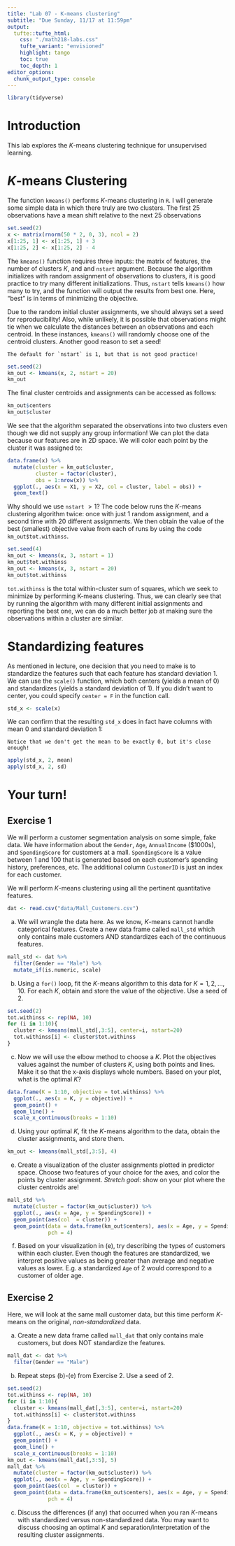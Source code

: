 ```yaml
---
title: "Lab 07 - K-means clustering"
subtitle: "Due Sunday, 11/17 at 11:59pm"
output: 
  tufte::tufte_html:
    css: "./math218-labs.css"
    tufte_variant: "envisioned"
    highlight: tango
    toc: true
    toc_depth: 1
editor_options: 
  chunk_output_type: console
---
```


```r
library(tidyverse)
```

# Introduction

This lab explores the $K$-means clustering technique for unsupervised learning. 

# $K$-means Clustering

The function `kmeans()` performs $K$-means clustering in `R`. I will generate some simple  data in which there truly are two clusters. The first 25 observations have a mean shift relative to the next 25 observations

```r
set.seed(2)
x <- matrix(rnorm(50 * 2, 0, 3), ncol = 2)
x[1:25, 1] <- x[1:25, 1] + 3
x[1:25, 2] <- x[1:25, 2] - 4
```



The `kmeans()` function requires three inputs: the matrix of features, the number of clusters $K$, and and `nstart` argument. Because the algorithm initializes with random assignment of observations to clusters, it is good practice to try many different initializations. Thus, `nstart` tells `kmeans()` how many to try, and the function will output the results from best one. Here, "best" is in terms of minimizing the objective.

Due to the random initial cluster assignments, we should always set a seed for reproducibility! Also, while unlikely, it is possible that observations might tie when we calculate the distances between an observations and each centroid. In these instances, `kmeans()` will randomly choose one of the centroid clusters. Another good reason to set a seed!

```marginfigure
The default for `nstart` is 1, but that is not good practice!
```

```r
set.seed(2)
km_out <- kmeans(x, 2, nstart = 20)
km_out
```

The final cluster centroids and assignments can be accessed as follows:

```r
km_out$centers
km_out$cluster
```

We see that the algorithm separated the observations into two clusters even though we did not supply any group information! We can plot the data because our features are in 2D space. We will color each point by the cluster it was assigned to:

```r
data.frame(x) %>%
  mutate(cluster = km_out$cluster,
         cluster = factor(cluster),
         obs = 1:nrow(x)) %>%
  ggplot(., aes(x = X1, y = X2, col = cluster, label = obs)) +
  geom_text() 
```

Why should we use `nstart` $> 1$? The code below runs the $K$-means clustering algorithm twice: once with just 1 random assignment, and a second time with 20 different assignments. We then obtain the value of the best (smallest) objective value from each of runs by using the code `km_out$tot.withinss`. 

```r
set.seed(4)
km_out <- kmeans(x, 3, nstart = 1)
km_out$tot.withinss
km_out <- kmeans(x, 3, nstart = 20)
km_out$tot.withinss

```

`tot.withinss` is the total within-cluster sum of squares, which we seek to minimize by performing K-means clustering. Thus, we can clearly see that by running the algorithm with many different initial assignments and reporting the best one, we can do a much better job at making sure the observations within a cluster are similar. 

# Standardizing features

As mentioned in lecture, one decision that you need to make is to standardize the features such that each feature has standard deviation 1. We can use the `scale()` function, which both centers (yields a mean of 0) and standardizes (yields a standard deviation of 1). If you didn't want to center, you could specify `center = F` in the function call.

```r
std_x <- scale(x)
```

We can confirm that the resulting `std_x` does in fact have columns with mean 0 and standard deviation 1:

```marginfigure
Notice that we don't get the mean to be exactly 0, but it's close enough!
```
```r
apply(std_x, 2, mean)
apply(std_x, 2, sd)
```


# Your turn!

<!-- ## Exercise 1 -->

<!-- You will generate simulated data and then perform $K$-means clustering on the data. -->

<!-- a) Generate a simulated data set with 20 observations in each of three classes (i.e. 60 observations total), and 50 variables. Set a seed for reproducibility. -->

<!-- *Hint: you may use the `rnorm()` or `runif()` functions to generate data. To generate distinct classes, add a mean shift to the observations in each class like we did above.* -->

<!-- ```{r} -->
<!-- n <- 60 -->
<!-- p <- 50 -->
<!-- set.seed(2) -->
<!-- x <- matrix(rnorm(p * n), ncol = p) -->
<!-- x[1:20, 1] <- x[1:20, 1] + 3 -->
<!-- x[21:40, 2] <- x[21:40, 2] - 4 -->
<!-- x[41:60, 3] <- x[41:50, 2] + 1.5 -->
<!-- ``` -->

<!-- **Answer**: *Note: answers will vary based on simulated data!* -->

<!-- b) Perform $K$-means clustering with $K= 3$. Don't forget to set a seed! How well do the clusters that you obtained in K-means clustering compare to the true class labels? -->

<!-- *Hint: use the `table()` function to compare the true class labels to the class labels obtained by clustering. Be careful how you interpret the results: K-means clustering will arbitrarily number the clusters, so you cannot simply check whether the true class labels and clustering labels are the same.* -->


<!-- ```{r} -->
<!-- km_out <- kmeans(x, centers = 3, nstart = 20) -->
<!-- table(assign = km_out$cluster, true = rep(c(1:3), each = 20)) -->
<!-- ``` -->

<!-- c) Perform $K$-means clustering with $K = 2$. Describe your results. -->

<!-- ```{r} -->
<!-- km_out <- kmeans(x, centers = 2, nstart = 20) -->
<!-- table(assign = km_out$cluster, true = rep(c(1:3), each = 20) ) -->
<!-- ``` -->


<!-- d) Perform $K$-means clustering with $K = 4$. Describe your results. -->

<!-- ```{r} -->
<!-- km_out <- kmeans(x, centers = 4, nstart = 20) -->
<!-- table(assign = km_out$cluster, true = rep(c(1:3), each = 20) ) -->
<!-- ``` -->

## Exercise 1

We will perform a customer segmentation analysis on some simple, fake data. We have information about the `Gender`, `Age`, `AnnualIncome` ($1000s), and `SpendingScore` for customers at a mall. `SpendingScore` is a value between 1 and 100 that is generated based on each customer's spending history, preferences, etc.  The additional column `CustomerID` is just an index for each customer.

We will perform $K$-means clustering using all the pertinent quantitative features. 

```r
dat <- read.csv("data/Mall_Customers.csv")
```

a) We will wrangle the data here. As we know, $K$-means cannot handle categorical features. Create a new data frame called `mall_std` which only contains male customers AND standardizes each of the continuous features.

```r
mall_std <- dat %>% 
  filter(Gender == "Male") %>%
  mutate_if(is.numeric, scale)
```

b) Using a `for()` loop, fit the $K$-means algorithm to this data for $K = 1, 2, \ldots, 10$. For each $K$, obtain and store the value of the objective. Use a seed of 2.

```r
set.seed(2)
tot.withinss <- rep(NA, 10)
for (i in 1:10){
  cluster <- kmeans(mall_std[,3:5], center=i, nstart=20)
  tot.withinss[i] <- cluster$tot.withinss
}
```

c) Now we will use the elbow method to choose a $K$. Plot the objectives values against the number of clusters $K$, using both points and lines. Make it so that the x-axis displays whole numbers. Based on your plot, what is the optimal $K$?

```r
data.frame(K = 1:10, objective = tot.withinss) %>%
  ggplot(., aes(x = K, y = objective)) +
  geom_point() +
  geom_line() +
  scale_x_continuous(breaks = 1:10)
```

d) Using your optimal $K$, fit the $K$-means algorithm to the data, obtain the cluster assignments, and store them.

```r
km_out <- kmeans(mall_std[,3:5], 4)
```

e) Create a visualization of the cluster assignments plotted in predictor space. Choose two features of your choice for the axes, and color the points by cluster assignment. *Stretch goal*: show on your plot where the cluster centroids are!

```r
mall_std %>%
  mutate(cluster = factor(km_out$cluster)) %>%
  ggplot(., aes(x = Age, y = SpendingScore)) +
  geom_point(aes(col  = cluster)) +
  geom_point(data = data.frame(km_out$centers), aes(x = Age, y = SpendingScore),
             pch = 4)

```

f) Based on your visualization in (e), try describing the types of customers within each cluster. Even though the features are standardized, we interpret positive values as being greater than average and negative values as lower. E.g. a standardized `Age` of 2 would correspond to a customer of older age.

## Exercise 2

Here, we will look at the same mall customer data, but this time perform $K$-means on the original, *non-standardized* data.

a) Create a new data frame called `mall_dat` that only contains male customers, but does NOT standardize the features. 

```r
mall_dat <- dat %>% 
  filter(Gender == "Male") 
```

b) Repeat steps (b)-(e) from Exercise 2. Use a seed of 2.

```r
set.seed(2)
tot.withinss <- rep(NA, 10)
for (i in 1:10){
  cluster <- kmeans(mall_dat[,3:5], center=i, nstart=20)
  tot.withinss[i] <- cluster$tot.withinss
}
data.frame(K = 1:10, objective = tot.withinss) %>%
  ggplot(., aes(x = K, y = objective)) +
  geom_point() +
  geom_line() +
  scale_x_continuous(breaks = 1:10)
km_out <- kmeans(mall_dat[,3:5], 5)
mall_dat %>%
  mutate(cluster = factor(km_out$cluster)) %>%
  ggplot(., aes(x = Age, y = SpendingScore)) +
  geom_point(aes(col  = cluster)) +
  geom_point(data = data.frame(km_out$centers), aes(x = Age, y = SpendingScore),
             pch = 4)
```

c) Discuss the differences (if any) that occurred when you ran $K$-means with standardized versus non-standardized data. You may want to discuss choosing an optimal $K$ and separation/interpretation of the resulting cluster assignments.




